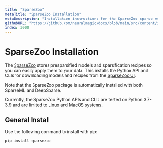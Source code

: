 ```yaml
---
title: "SparseZoo"
metaTitle: "SparseZoo Installation"
metaDescription: "Installation instructions for the SparseZoo sparse model repository"
githubURL: "https://github.com/neuralmagic/docs/blob/main/src/content/install/sparsezoo.mdx"
index: 3000
---
```


# SparseZoo Installation

The [SparseZoo](/products/sparsezoo) stores presparsified models and sparsification recipes so you can easily apply them to your data.
This installs the Python API and CLIs for downloading models and recipes from the [SparseZoo UI](https://sparsezoo.neuralmagic.com/).

Note that the SparseZoo package is automatically installed with both SparseML and DeepSparse.

Currently, the SparseZoo Python APIs and CLIs are tested on Python 3.7-3.9 and are limited to [Linux](https://www.linux.org/) and [MacOS](https://www.apple.com/mac/) systems.

## General Install

Use the following command to install with pip:

```bash
pip install sparsezoo
```
